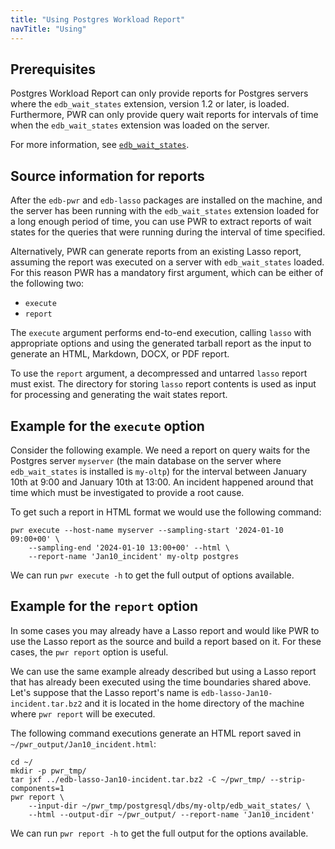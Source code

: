 ```yaml
---
title: "Using Postgres Workload Report"
navTitle: "Using"
---
```



## Prerequisites

Postgres Workload Report can only provide reports for Postgres servers where the `edb_wait_states` extension, version 1.2 or later, is loaded. Furthermore, PWR can only provide query wait reports for intervals of time when the `edb_wait_states` extension was loaded on the server.

For more information, see [`edb_wait_states`](https://www.enterprisedb.com/docs/pg_extensions/wait_states/).

## Source information for reports

After the `edb-pwr` and `edb-lasso` packages are installed on the machine, and the server has been running with the `edb_wait_states` extension loaded for a long enough period of time, you can use PWR to extract reports of wait states for the queries that were running during the interval of time specified.

Alternatively, PWR can generate reports from an existing Lasso report, assuming the report was executed on a server with `edb_wait_states` loaded. For this reason PWR has a mandatory first argument, which can be either of the following
two:

- `execute`
- `report`

The `execute` argument performs end-to-end execution, calling `lasso` with appropriate options and using the generated tarball report as the input
to generate an HTML, Markdown, DOCX, or PDF report.

To use the `report` argument, a decompressed and untarred `lasso` report must exist. The directory for storing `lasso`
report contents is used as input for processing and generating the wait states report.

## Example for the `execute` option

Consider the following example. We need a report on query waits for the Postgres server `myserver` (the main database on the server where
`edb_wait_states` is installed is `my-oltp`) for the interval between January 10th at 9:00 and January 10th at 13:00. An incident happened
around that time which must be investigated to provide a root cause.

To get such a report in HTML format we would use the following command:

```shell
pwr execute --host-name myserver --sampling-start '2024-01-10 09:00+00' \
    --sampling-end '2024-01-10 13:00+00' --html \
    --report-name 'Jan10_incident' my-oltp postgres 
```

We can run `pwr execute -h` to get the full output of options available.

## Example for the `report` option

In some cases you may already have a Lasso report and would like PWR to use the Lasso report as the source and build a report based on it. For these cases, the `pwr report` option is useful.

We can use the same example already described but using a Lasso report that has already been executed using the time boundaries shared above. Let's suppose that the Lasso report's name is `edb-lasso-Jan10-incident.tar.bz2` and it is located in the home directory of the machine where `pwr report` will be executed.

The following command executions generate an HTML report saved in
`~/pwr_output/Jan10_incident.html`:

```shell
cd ~/
mkdir -p pwr_tmp/
tar jxf ../edb-lasso-Jan10-incident.tar.bz2 -C ~/pwr_tmp/ --strip-components=1
pwr report \
    --input-dir ~/pwr_tmp/postgresql/dbs/my-oltp/edb_wait_states/ \
    --html --output-dir ~/pwr_output/ --report-name 'Jan10_incident'
```

We can run `pwr report -h` to get the full output for the options available.


